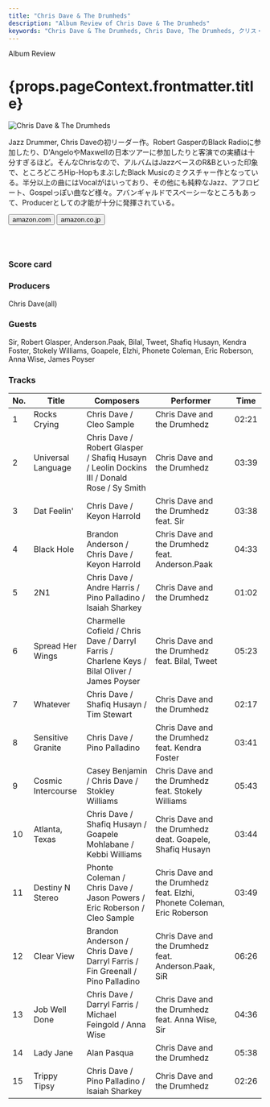 ```yaml
---
title: "Chris Dave & The Drumheds"
description: "Album Review of Chris Dave & The Drumheds"
keywords: "Chris Dave & The Drumheds, Chris Dave, The Drumheds, クリス・デイブ, ドラムヘッズ, ザ・ドラムヘッズ"
---
```





<p className="largeP">Album Review</p>
<h1 className="h1--no--margin">{props.pageContext.frontmatter.title}</h1>

<Row  className="image-card-group">
	<Column colMd={"3"} colLg={"4"} noGutterMdLeft="">
       <ImageCard>

![Chris Dave & The Drumheds](../../images/cd/chrisdave1L.jpg)

</ImageCard>
	</Column>
	<Column colMd={"4"} colLg={"8"} noGutterMdLeft="">
	<p>
	Jazz Drummer, Chris Daveの初リーダー作。Robert GasperのBlack Radioに参加したり、D'AngeloやMaxwellの日本ツアーに参加したりと客演での実績は十分すぎるほど。そんなChrisなので、アルバムはJazzベースのR&Bといった印象で、ところどころHip-HopもまぶしたBlack Musicのミクスチャー作となっている。半分以上の曲にはVocalがはいっており、その他にも純粋なJazz、アフロビート、Gospelっぽい曲など様々。アバンギャルドでスペーシーなところもあって、Producerとしての才能が十分に発揮されている。
	</p>
	<div>
	  <Button className="button-right-mergin"  href="https://amzn.to/31OoQdD" kind="primary" size="small" renderIcon={ArrowUpRight24}>
      amazon.com
    </Button>
    <Button className="button-right-mergin"  href="https://amzn.to/38xRbX9" kind="secondary" size="small" renderIcon={ArrowUpRight24}>
      amazon.co.jp
    </Button>
	</div>
	<a href="https://geo.music.apple.com/us/album/chris-dave-and-the-drumhedz/1440881381?mt=1&app=music&ls=1&at=11lcug" style="display:inline-block;overflow:hidden;background:url(https://linkmaker.itunes.apple.com/ja-jp/lockup.svg?releaseDate=2018-01-26&kind=album&bubble=apple_music&style=mono-black) no-repeat;width:180px;height:45px;"></a>
	</Column>
</Row>
<Row >
	<Column colMd={"4"} colLg={"4"} noGutterMdLeft="">
<div>
  <h3>Score card</h3>
	<SliderJS1 value="4" />
  <SliderJS2 value="2" />
	<SliderJS3 value="2" />
  <SliderJS4 value="8" />
</div>
</Column>
<Column colMd={"8"} colLg={"8"} noGutterMdLeft="">
<div>
<h3>Producers</h3>
<p>
	Chris Dave(all)
</p>
<h3>Guests</h3>
<p>
	Sir, Robert Glasper, Anderson.Paak, Bilal, Tweet, Shafiq Husayn, Kendra Foster, Stokely Williams, Goapele, Elzhi, Phonete Coleman, Eric Roberson, Anna Wise, James Poyser
</p>
</div>
</Column>
</Row>

<h3>Tracks</h3>

| No. | Title              | Composers                                                                                    | Performer                                                               | Time  |
| --- | ------------------ | -------------------------------------------------------------------------------------------- | ----------------------------------------------------------------------- | ----- |
| 1   | Rocks Crying       | Chris Dave / Cleo Sample                                                                     | Chris Dave and the Drumhedz                                             | 02:21 |
| 2   | Universal Language | Chris Dave / Robert Glasper / Shafiq Husayn / Leolin Dockins III / Donald Rose / Sy Smith    | Chris Dave and the Drumhedz                                             | 03:39 |
| 3   | Dat Feelin'        | Chris Dave / Keyon Harrold                                                                   | Chris Dave and the Drumhedz feat. Sir                                   | 03:38 |
| 4   | Black Hole         | Brandon Anderson / Chris Dave / Keyon Harrold                                                | Chris Dave and the Drumhedz feat. Anderson.Paak                         | 04:33 |
| 5   | 2N1                | Chris Dave / Andre Harris / Pino Palladino / Isaiah Sharkey                                  | Chris Dave and the Drumhedz                                             | 01:02 |
| 6   | Spread Her Wings   | Charmelle Cofield / Chris Dave / Darryl Farris / Charlene Keys / Bilal Oliver / James Poyser | Chris Dave and the Drumhedz feat. Bilal, Tweet                          | 05:23 |
| 7   | Whatever           | Chris Dave / Shafiq Husayn / Tim Stewart                                                     | Chris Dave and the Drumhedz                                             | 02:17 |
| 8   | Sensitive Granite  | Chris Dave / Pino Palladino                                                                  | Chris Dave and the Drumhedz feat. Kendra Foster                         | 03:41 |
| 9   | Cosmic Intercourse | Casey Benjamin / Chris Dave / Stokley Williams                                               | Chris Dave and the Drumhedz feat. Stokely Williams                      | 05:43 |
| 10  | Atlanta, Texas     | Chris Dave / Shafiq Husayn / Goapele Mohlabane / Kebbi Williams                              | Chris Dave and the Drumhedz deat. Goapele, Shafiq Husayn                | 03:44 |
| 11  | Destiny N Stereo   | Phonte Coleman / Chris Dave / Jason Powers / Eric Roberson / Cleo Sample                     | Chris Dave and the Drumhedz feat. Elzhi, Phonete Coleman, Eric Roberson | 03:49 |
| 12  | Clear View         | Brandon Anderson / Chris Dave / Darryl Farris / Fin Greenall / Pino Palladino                | Chris Dave and the Drumhedz feat. Anderson.Paak, SiR                    | 06:26 |
| 13  | Job Well Done      | Chris Dave / Darryl Farris / Michael Feingold / Anna Wise                                    | Chris Dave and the Drumhedz feat. Anna Wise, Sir                        | 04:36 |
| 14  | Lady Jane          | Alan Pasqua                                                                                  | Chris Dave and the Drumhedz                                             | 05:38 |
| 15  | Trippy Tipsy       | Chris Dave / Pino Palladino / Isaiah Sharkey                                                 | Chris Dave and the Drumhedz                                             | 02:26 |
